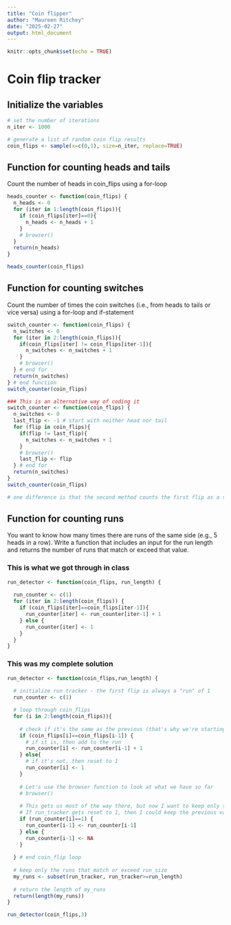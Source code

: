 ```yaml
---
title: "Coin flipper"
author: "Maureen Ritchey"
date: "2025-02-27"
output: html_document
---
```


```r
knitr::opts_chunk$set(echo = TRUE)
```

# Coin flip tracker

## Initialize the variables
```r
# set the number of iterations
n_iter <- 1000

# generate a list of random coin flip results
coin_flips <- sample(x=c(0,1), size=n_iter, replace=TRUE)
```

## Function for counting heads and tails
Count the number of heads in coin_flips using a for-loop
```r
heads_counter <- function(coin_flips) {
  n_heads <- 0
  for (iter in 1:length(coin_flips)){
    if (coin_flips[iter]==0){
      n_heads <- n_heads + 1
    }
    # browser()
  }
  return(n_heads)
}

heads_counter(coin_flips)
```

## Function for counting switches
Count the number of times the coin switches (i.e., from heads to tails or vice versa) using a for-loop and if-statement
```r
switch_counter <- function(coin_flips) {
  n_switches <- 0
  for (iter in 2:length(coin_flips)){
    if(coin_flips[iter] != coin_flips[iter-1]){
      n_switches <- n_switches + 1
    }
    # browser()
  } # end for
  return(n_switches)
} # end function
switch_counter(coin_flips)

### This is an alternative way of coding it
switch_counter <- function(coin_flips) {
  n_switches <- 0
  last_flip <- -1 # start with neither head nor tail
  for (flip in coin_flips){
    if(flip != last_flip){
      n_switches <- n_switches + 1
    }
    # browser()
    last_flip <- flip
  } # end for
  return(n_switches)
}
switch_counter(coin_flips)

# one difference is that the second method counts the first flip as a switch, so you end up with slightly different results

```

## Function for counting runs
You want to know how many times there are runs of the same side (e.g., 5 heads in a row). Write a function that includes an input for the run length and returns the number of runs that match or exceed that value.

### This is what we got through in class
```r
run_detector <- function(coin_flips, run_length) {
  
  run_counter <- c(1)
  for (iter in 2:length(coin_flips)) {
    if (coin_flips[iter]==coin_flips[iter-1]){
      run_counter[iter] <- run_counter[iter-1] + 1
    } else {
      run_counter[iter] <- 1
    }
  }
}
```

### This was my complete solution
```r
run_detector <- function(coin_flips,run_length) {
  
  # initialize run tracker - the first flip is always a "run" of 1
  run_counter <- c(1)

  # loop through coin_flips
  for (i in 2:length(coin_flips)){
    
    # check if it's the same as the previous (that's why we're starting with 2)
    if (coin_flips[i]==coin_flips[i-1]) {
      # if it is, then add to the run
      run_counter[i] <- run_counter[i-1] + 1
    } else{
      # if it's not, then reset to 1
      run_counter[i] <- 1
    }
    
    # Let's use the browser function to look at what we have so far
    # browser()
    
    # This gets us most of the way there, but now I want to keep only the highest value for a run.
    # If run_tracker gets reset to 1, then I could keep the previous value; otherwise, get rid of it.
    if (run_counter[i]==1) {
      run_counter[i-1] <- run_counter[i-1]
    } else {
      run_counter[i-1] <- NA
    }
    
  } # end coin_flip loop
  
  # keep only the runs that match or exceed run_size
  my_runs <- subset(run_tracker, run_tracker>=run_length)
  
  # return the length of my_runs
  return(length(my_runs))
}

run_detector(coin_flips,3)
```

